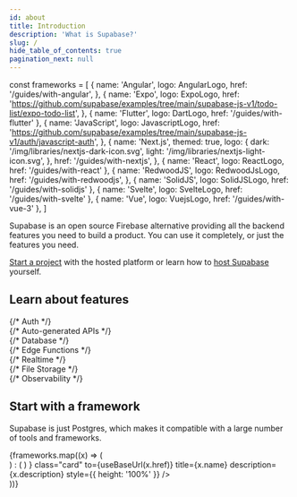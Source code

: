 ```yaml
---
id: about
title: Introduction
description: 'What is Supabase?'
slug: /
hide_table_of_contents: true
pagination_next: null
---
```


const frameworks = [
  {
    name: 'Angular',
    logo: AngularLogo,
    href: '/guides/with-angular',
  },
  {
    name: 'Expo',
    logo: ExpoLogo,
    href: 'https://github.com/supabase/examples/tree/main/supabase-js-v1/todo-list/expo-todo-list',
  },
  { name: 'Flutter', logo: DartLogo, href: '/guides/with-flutter' },
  {
    name: 'JavaScript',
    logo: JavascriptLogo,
    href: 'https://github.com/supabase/examples/tree/main/supabase-js-v1/auth/javascript-auth',
  },
  {
    name: 'Next.js',
    themed: true,
    logo: {
      dark: '/img/libraries/nextjs-dark-icon.svg',
      light: '/img/libraries/nextjs-light-icon.svg',
    },
    href: '/guides/with-nextjs',
  },
  { name: 'React', logo: ReactLogo, href: '/guides/with-react' },
  {
    name: 'RedwoodJS',
    logo: RedwoodJsLogo,
    href: '/guides/with-redwoodjs',
  },
  { name: 'SolidJS', logo: SolidJSLogo, href: '/guides/with-solidjs' },
  { name: 'Svelte', logo: SvelteLogo, href: '/guides/with-svelte' },
  { name: 'Vue', logo: VuejsLogo, href: '/guides/with-vue-3' },
]

Supabase is an open source Firebase alternative providing all the backend features you need to build a product.
You can use it completely, or just the features you need.

[Start a project](https://app.supabase.com) with the hosted platform or learn how to [host Supabase](/docs/guides/hosting/overview) yourself.

## Learn about features

<div class="container" style={{ padding: 0 }}>
  <div class="row is-multiline">
    {/* Auth */}
    <div class="col col--4">
      <ButtonCard
        class="card"
        to={useBaseUrl('/guides/auth')}
        title={'Auth'}
        description={'User management with Row Level Security.'}
        style={{ height: '100%' }}
      />
    </div>    
    {/* Auto-generated APIs */}
    <div class="col col--4">
      <ButtonCard
        class="card"
        to={useBaseUrl('/guides/api')}
        title={'Auto-generated APIs'}
        description={'Instantly generate APIs for your database.'}
        style={{ height: '100%' }}
      />
    </div>
    {/* Database */}
    <div class="col col--4">
      <ButtonCard
        class="card"
        to={useBaseUrl('/guides/database')}
        title={'Database'}
        description={'A dedicated, scalable Postgres database.'}
        style={{ height: '100%' }}
      />
    </div>
    {/* Edge Functions */}
    <div class="col col--4">
      <ButtonCard
        class="card"
        to={useBaseUrl('/guides/functions')}
        title={'Edge Functions'}
        description={'Server-side functions, distributed globally.'}
        style={{ height: '100%' }}
      />
    </div>
    {/* Realtime */}
    <div class="col col--4">
      <ButtonCard
        class="card"
        to={useBaseUrl('/guides/realtime')}
        title={'Realtime'}
        description={'Build with Broadcast, Presence, and Postgres Changes.'}
        style={{ height: '100%' }}
      />
    </div>
    {/* File Storage */}
    <div class="col col--4">
      <ButtonCard
        class="card"
        to={useBaseUrl('/guides/storage')}
        title={'File Storage'}
        description={'Store, organize, and serve large files.'}
        style={{ height: '100%' }}
      />
    </div>
    {/* Observability */}
    <div class="col col--4">
      <ButtonCard
        class="card"
        to={useBaseUrl('/guides/platform/logs')}
        title={'Observability'}
        description={'Monitor and debug your infrastucture.'}
        style={{ height: '100%' }}
      />
    </div>
  </div>
</div>

## Start with a framework

Supabase is just Postgres, which makes it compatible with a large number of tools and frameworks.

<div>
  <div class="row is-multiline">
    {frameworks.map((x) => (
    <div key={x.name} class="col col--3">
        <ButtonCard
          layout="horizontal"
          icon={
            x.logo && !x.themed ? (
              <x.logo
                width="20"
                alt={x.name}
                style={{ display: 'block', maxHeight: 20, minWidth: 20 }}
              />
            ) : (
              <ThemedImage
                style={{ display: 'block', maxHeight: 20, minWidth: 20, margin: 0 }}
                alt={x.name}
                width="20"
                sources={{
                  light: useBaseUrl(x.logo.light),
                  dark: useBaseUrl(x.logo.dark),
                }}
              />
            )
          }
          class="card"
          to={useBaseUrl(x.href)}
          title={x.name}
          description={x.description}
          style={{ height: '100%' }}
        />
      </div>
    ))}
  </div>
</div>
